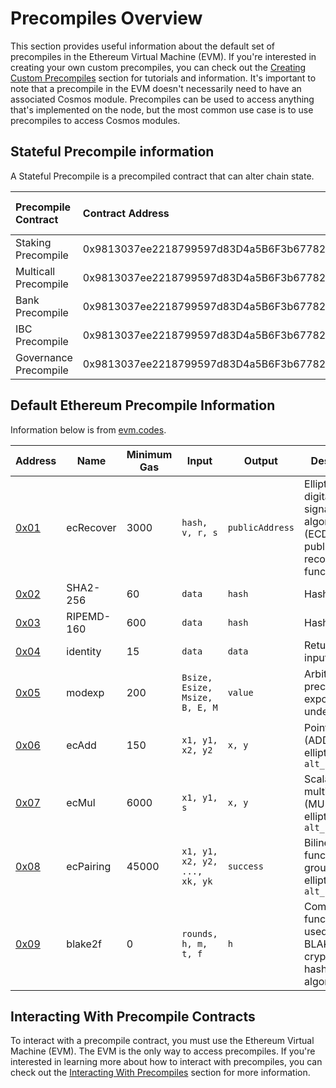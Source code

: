 # Precompiles Overview

This section provides useful information about the default set of precompiles in the Ethereum Virtual Machine (EVM). If you're interested in creating your own custom precompiles, you can check out the
[Creating Custom Precompiles](../building-precompiles/creating-custom-precompiles) section for tutorials and information. It's important to note that a precompile in the EVM doesn't necessarily need to have an associated Cosmos module. Precompiles 
can be used to access anything that's implemented on the node, but the most common use case is to use precompiles to access Cosmos modules.

## Stateful Precompile information
A Stateful Precompile is a precompiled contract that can alter chain state.

| Precompile Contract                                           | Contract Address                                 | ABI                                               | Associated Cosmos Module                          |
| :------------------------------------------------------------ | :----------------------------------------------- | :------------------------------------------------ | :-------------------------------------------------| 
| Staking Precompile                                            | 0x9813037ee2218799597d83D4a5B6F3b6778218d9       |   [**Staking.abi**](https://www.google.com)       | [**Staking Module**](https://www.google.com)      | 
| Multicall Precompile                                          | 0x9813037ee2218799597d83D4a5B6F3b6778218d9       |   [**Multicall.abi**](https://www.google.com)     | N/A                                               |
| Bank Precompile                                               | 0x9813037ee2218799597d83D4a5B6F3b6778218d9       |   [**Bank.abi**](https://www.google.com)          | [**Bank Module**](https://www.google.com)         | 
| IBC Precompile                                                | 0x9813037ee2218799597d83D4a5B6F3b6778218d9       |   [**Ibc.abi**](https://www.google.com)           | [**IBC Module**](https://www.google.com)          | 
| Governance Precompile                                         | 0x9813037ee2218799597d83D4a5B6F3b6778218d9       |   [**Governance.abi**](https://www.google.com)    | [**Governance Module**](https://www.google.com)   |


## Default Ethereum Precompile Information

Information below is from [evm.codes](https://www.evm.codes/precompiled).

| Address                                                               | Name                     | Minimum Gas | Input                           | Output          | Description                                                                     |
|-----------------------------------------------------------------------|--------------------------|-------------|---------------------------------|-----------------|---------------------------------------------------------------------------------|
| [0x01](#ecrecover)                                                    | ecRecover                | 3000        | `hash, v, r, s`                 | `publicAddress` | Elliptic curve digital signature algorithm (ECDSA) public key recovery function |
| [0x02](#sha2-256)                                                     | SHA2-256                 | 60          | `data`                          | `hash`          | Hash function                                                                   |
| [0x03](#ripemd-160)                                                   | RIPEMD-160               | 600         | `data`                          | `hash`          | Hash function                                                                   |
| [0x04](#identity)                                                     | identity                 | 15          | `data`                          | `data`          | Returns the input                                                               |
| [0x05](#modexp)                                                       | modexp                   | 200         | `Bsize, Esize, Msize, B, E, M`  | `value`         | Arbitrary-precision exponentiation under modulo                                 |
| [0x06](#bn256-add)                                                    | ecAdd                    | 150         | `x1, y1, x2, y2`                | `x, y`          | Point addition (ADD) on the elliptic curve `alt_bn128`                          |
| [0x07](#bn256-multiply)                                               | ecMul                    | 6000        | `x1, y1, s`                     | `x, y`          | Scalar multiplication (MUL) on the elliptic curve `alt_bn128`                   |
| [0x08](#bn256-pairing)                                                | ecPairing                | 45000       | `x1, y1, x2, y2, ..., xk, yk`   | `success`       | Bilinear function on groups on the elliptic curve `alt_bn128`                   |
| [0x09](#blake2-f)                                                     | blake2f                  | 0           | `rounds, h, m, t, f`            | `h`             | Compression function F used in the BLAKE2 cryptographic hashing algorithm       |

## Interacting With Precompile Contracts
To interact with a precompile contract, you must use the Ethereum Virtual Machine (EVM). The EVM is the only way to access precompiles. If you're interested in learning more about how to interact with precompiles, you can check out the [Interacting With Precompiles](interacting-with-precompiles) section for more information.